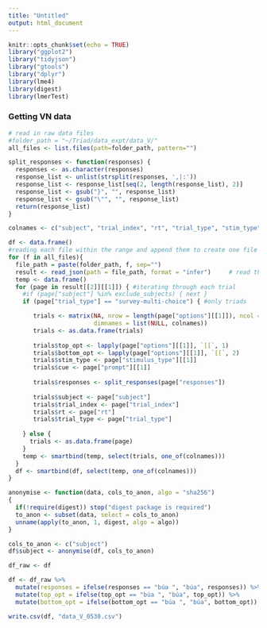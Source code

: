 ```yaml
---
title: "Untitled"
output: html_document
---
```


```r
knitr::opts_chunk$set(echo = TRUE)
library("ggplot2")
library("tidyjson")
library("gtools")
library("dplyr")
library(lme4)
library(digest)
library(lmerTest)
```

### Getting VN data

```r
# read in raw data files
#folder_path = "~/Triad/data_expt/data_V/"
all_files <- list.files(path=folder_path, pattern="")

split_responses <- function(responses) {
  responses <- as.character(responses)
  response_list <- unlist(strsplit(responses, ',|:'))
  response_list <- response_list[seq(2, length(response_list), 2)]
  response_list <- gsub("}", "", response_list)
  response_list <- gsub("\"", "", response_list)
  return(response_list)
}

colnames <- c("subject", "trial_index", "rt", "trial_type", "stim_type", "cue", "top_opt", "bottom_opt", "responses", "variable_type")

df <- data.frame()
#reading each file within the range and append them to create one file
for (f in all_files){
  file_path = paste(folder_path, f, sep="")
  result <- read_json(path = file_path, format = "infer")     # read the file
  temp <- data.frame()
  for (page in result[[2]][[1]]) { #iterating through each trial
    #if (page["subject"] %in% exclude_subjects) { next }
    if (page["trial_type"] == "survey-multi-choice") { #only triads

       trials <- matrix(NA, nrow = length(page["options"][[1]]), ncol = length(colnames), 
                        dimnames = list(NULL, colnames))
       trials <- as.data.frame(trials)
       
       trials$top_opt <- lapply(page["options"][[1]], `[[`, 1)
       trials$bottom_opt <- lapply(page["options"][[1]], `[[`, 2)
       trials$stim_type <- page["stimulus_type"][[1]]
       trials$cue <- page["prompt"][[1]]
       
       trials$responses <- split_responses(page["responses"])
       
       trials$subject <- page["subject"]
       trials$trial_index <- page["trial_index"]
       trials$rt <- page["rt"]
       trials$trial_type <- page["trial_type"]
       
    } else {
      trials <- as.data.frame(page)
    }
    temp <- smartbind(temp, select(trials, one_of(colnames)))
  }
  df <- smartbind(df, select(temp, one_of(colnames)))
}

anonymise <- function(data, cols_to_anon, algo = "sha256")
{
  if(!require(digest)) stop("digest package is required")
  to_anon <- subset(data, select = cols_to_anon)
  unname(apply(to_anon, 1, digest, algo = algo))
}

cols_to_anon <- c("subject")
df$subject <- anonymise(df, cols_to_anon)
```

```r
df_raw <- df

df <- df_raw %>%
  mutate(responses = ifelse(responses == "búa ", "búa", responses)) %>%
  mutate(top_opt = ifelse(top_opt == "búa ", "búa", top_opt)) %>%
  mutate(bottom_opt = ifelse(bottom_opt == "búa ", "búa", bottom_opt))

write.csv(df, "data_V_0530.csv")
```
